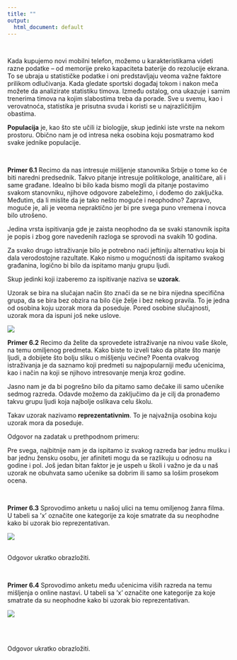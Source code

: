 ```yaml
---
title: ""
output:
  html_document: default
---
```

<br>

Kada kupujemo novi mobilni telefon, možemo u karakteristikama videti razne podatke – od memorije preko kapaciteta baterije do rezolucije ekrana. To se ubraja u statističke podatke i oni predstavljaju veoma važne faktore prilikom odlučivanja. Kada gledate sportski događaj tokom i nakon meča možete da analizirate statistiku timova. Između ostalog, ona ukazuje i samim trenerima timova na kojim slabostima treba da porade.
Sve u svemu, kao i verovatnoća, statistika je prisutna svuda i koristi se u najrazličitijim obastima.   


**Populacija** je, kao što ste učili iz biologije, skup jedinki iste vrste na nekom prostoru. Obično nam je od intresa neka osobina koju posmatramo kod svake jednike populacije. 

<br>

**Primer 6.1** Recimo da nas intresuje mišljenje stanovnika Srbije o tome ko će biti naredni predsednik. Takvo pitanje intresuje politikologe, analitičare, ali i same građane. Idealno bi bilo kada bismo mogli da pitanje postavimo svakom stanovniku, njihove odgovore zabeležimo, i dođemo do zaključka. Međutim, da li mislite da je tako nešto moguće i neophodno? Zapravo, moguće je, ali je veoma nepraktično jer bi pre svega puno vremena i novca bilo utrošeno.  

Jedina vrsta ispitivanja gde je zaista neophodno da se svaki stanovnik ispita je popis i zbog gore navedenih razloga se sprovodi na svakih 10 godina.  

Za svako drugo istraživanje bilo je potrebno naći jeftiniju alternativu koja bi dala verodostojne razultate. Kako nismo u mogućnosti da ispitamo svakog građanina, logično bi bilo da ispitamo manju grupu ljudi.  

  
Skup jedinki koji izaberemo za ispitivanje naziva se **uzorak**.   

Uzorak se bira na slučajan način što znači da se ne bira nijedna specifična grupa, da se bira bez obzira na bilo čije želje i bez nekog pravila. To je jedna od osobina koju uzorak mora da poseduje. Pored osobine slučajnosti, uzorak mora da ispuni još neke uslove.  

![](uzorak2.png)
  
**Primer 6.2** Recimo da želite da sprovedete istraživanje na nivou vaše škole, na temu omiljenog predmeta. Kako biste to izveli tako da pitate što manje ljudi, a dobijete što bolju sliku o mišljenju većine? Poenta ovakvog istraživanja je da saznamo koji predmeti su najpopularniji među učenicima, kao i način na koji se njihovo intresovanje menja kroz godine.  

Jasno nam je da bi pogrešno bilo da pitamo samo dečake ili samo učenike sedmog razreda. Odavde možemo da zaključimo da je cilj da pronađemo takvu grupu ljudi koja najbolje oslikava celu školu.   

Takav uzorak nazivamo **reprezentativnim**. To je najvažnija osobina koju uzorak mora da poseduje.  

Odgovor na zadatak u prethpodnom primeru:   

Pre svega, najbitnije nam je da ispitamo iz svakog razreda bar jednu mušku i bar jednu žensku osobu, jer afiniteti mogu da se razlikuju u odnosu na godine i pol. Još jedan bitan faktor je je uspeh u školi i važno je da u naš uzorak ne obuhvata samo učenike sa dobrim ili samo sa lošim prosekom ocena.  

<br>

**Primer 6.3** Sprovodimo anketu u našoj ulici na temu omiljenog žanra filma. U tabeli sa ’x’ označite one kategorije za koje smatrate da su neophodne kako bi uzorak bio reprezentativan.

![](t5.png)
<br>
<br>

Odgovor ukratko obrazložiti.

<br>

**Primer 6.4** Sprovodimo anketu među učenicima viših razreda na temu mišljenja o online nastavi. U tabeli sa ’x’ označite one kategorije za koje smatrate da su neophodne kako bi uzorak bio reprezentativan.

![](t6.png)

<br>
<br>
  
  
Odgovor ukratko obrazložiti.


